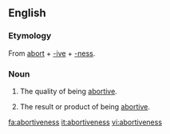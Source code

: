 ==English==

===Etymology===
From [[abort]] + [[-ive]] + [[-ness]].

===Noun===
{{en-noun|-|es}}

# {{uncountable}} The quality of being [[abortive]].
# {{countable}} The result or product of being [[abortive]].

[[fa:abortiveness]]
[[it:abortiveness]]
[[vi:abortiveness]]